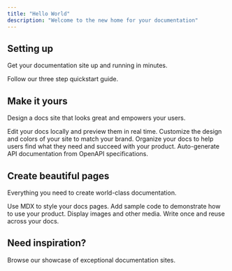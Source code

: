 ```yaml
---
title: "Hello World"
description: "Welcome to the new home for your documentation"
---
```


## Setting up

Get your documentation site up and running in minutes.

<Card title="Start here" icon="rocket" horizontal href="/quickstart">
  Follow our three step quickstart guide.
</Card>

## Make it yours

Design a docs site that looks great and empowers your users.

<Columns cols={2}>
  <Card title="Edit locally" icon="pen-to-square" href="/development">
    Edit your docs locally and preview them in real time.
  </Card>

  <Card title="Customize your site" icon="palette" href="/essentials/settings">
    Customize the design and colors of your site to match your brand.
  </Card>

  <Card title="Set up navigation" icon="map" href="/essentials/navigation">
    Organize your docs to help users find what they need and succeed with your product.
  </Card>

  <Card title="API documentation" icon="terminal" href="/api-reference/introduction">
    Auto-generate API documentation from OpenAPI specifications.
  </Card>
</Columns>

## Create beautiful pages

Everything you need to create world-class documentation.

<Columns cols={2}>
  <Card title="Write with MDX" icon="pen-fancy" href="/essentials/markdown">
    Use MDX to style your docs pages.
  </Card>

  <Card title="Code samples" icon="code" href="/essentials/code">
    Add sample code to demonstrate how to use your product.
  </Card>

  <Card title="Images" icon="image" href="/essentials/images">
    Display images and other media.
  </Card>

  <Card title="Reusable snippets" icon="recycle" href="/essentials/reusable-snippets">
    Write once and reuse across your docs.
  </Card>
</Columns>

## Need inspiration?

<Card title="See complete examples" icon="stars" href="https://mintlify.com/customers">
  Browse our showcase of exceptional documentation sites.
</Card>